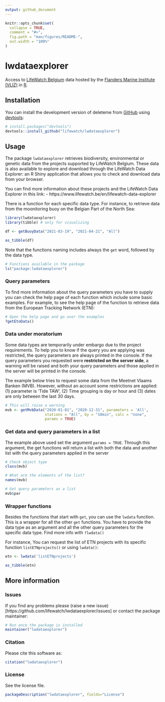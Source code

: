 ```yaml
---
output: github_document
---
```


<!-- README.md is generated from README.Rmd. Please edit that file -->

```r
knitr::opts_chunk$set(
  collapse = TRUE,
  comment = "#>",
  fig.path = "man/figures/README-",
  out.width = "100%"
)
```

# lwdataexplorer

<!-- badges: start -->
<!-- badges: end -->

Access to [LifeWatch Belgium](lifewatch.be/) data hosted by the [Flanders Marine Institute (VLIZ)](https://www.vliz.be/) in [R](https://www.r-project.org/).

## Installation

You can install the development version of deleteme from [GitHub](https://github.com/lifewatch/lwdataexplorer) using [devtools](https://github.com/r-lib/devtools):

```r
# install.packages("devtools")
devtools::install_github("lifewatch/lwdataexplorer")
```

## Usage

The package `lwdataexplorer` retrieves biodiversity, environmental or genetic data from the projects supported by LifeWatch Belgium. These data is also available to explore and download through the LifeWatch Data Explorer: an R Shiny application that allows you to check and download data from your browser.

You can find more information about these projects and the LifeWatch Data Explorer in this link:
- https://www.lifewatch.be/en/lifewatch-data-explorer

There is a function for each specific data type. For instance, to retrieve data from the moonitoring buoy on the Belgian Part of the North Sea:

```r
library(lwdataexplorer)
library(tibble) # only for visualizing

df <- getBuoyData("2021-03-19", "2021-04-21", "All")

as_tibble(df)
```

Note that the functions naming includes always the `get` word, followed by the data type. 

```r
# Functions available in the package
ls("package:lwdataexplorer")
```


### Query parameters

To find more information about the query parameters you have to supply you can check the help page of each function which include some basic examples. For example, to see the help page of the function to retrieve data from the European Tracking Network (ETN):

```r
# Open the help page and go over the examples
?getEtnData()
```


### Data under moratorium

Some data types are temporarily under embargo due to the project requirements. To help you to know if the query you are applying was restricted, the query parameters are always printed in the console. If the query parameters you requested were **restricted on the server side**, a warning will be raised and both your query parameters and those applied in the server will be printed in the console.

The example below tries to request some data from the Meetnet Vlaams Banken (MVB). However, without an account some restrictions are applied: (1) parameter is 'Tide TAW', (2) Time grouping is day or hour and (3) dates are only between the last 30 days.

```r
# This will raise a warning
mvb <- getMvbData("2020-01-01", "2020-12-31", parameters = 'All', 
                  stations = "All", by = "10min", calc = "none", 
                  params = TRUE)
```


### Get data and query parameters in a list
The example above used set the argument `params = TRUE`. Through this argument, the get functions will return a list with both the data and another list with the query parameters applied in the server

```r
# Check object type
class(mvb)

# What are the elements of the list?
names(mvb)

# Get query parameters as a list
mvb$par
```


### Wrapper functions

Besides the functions that start with `get`, you can use the `lwdata` function. This is a wrapper for all the other `get` functions. You have to provide the data type as an argument and all the other query parameters for the specific data type. Find more info with `?lwdata()`

For instance, You can request the list of ETN projects with its specific function `listETNprojects()` or using `lwdata()`:

```r
etn <- lwdata('listETNprojects')

as_tibble(etn)
```


## More information

### Issues
If you find any problems please (raise a new issue)[https://github.com/lifewatch/lwdataexplorer/issues] or contact the package maintainer:

```r
# Run once the package is installed
maintainer("lwdataexplorer")
```

### Citation
Please cite this software as:

```r
citation("lwdataexplorer")
```

### License
See the license file.

```r
packageDescription("lwdataexplorer", fields="License")
```
